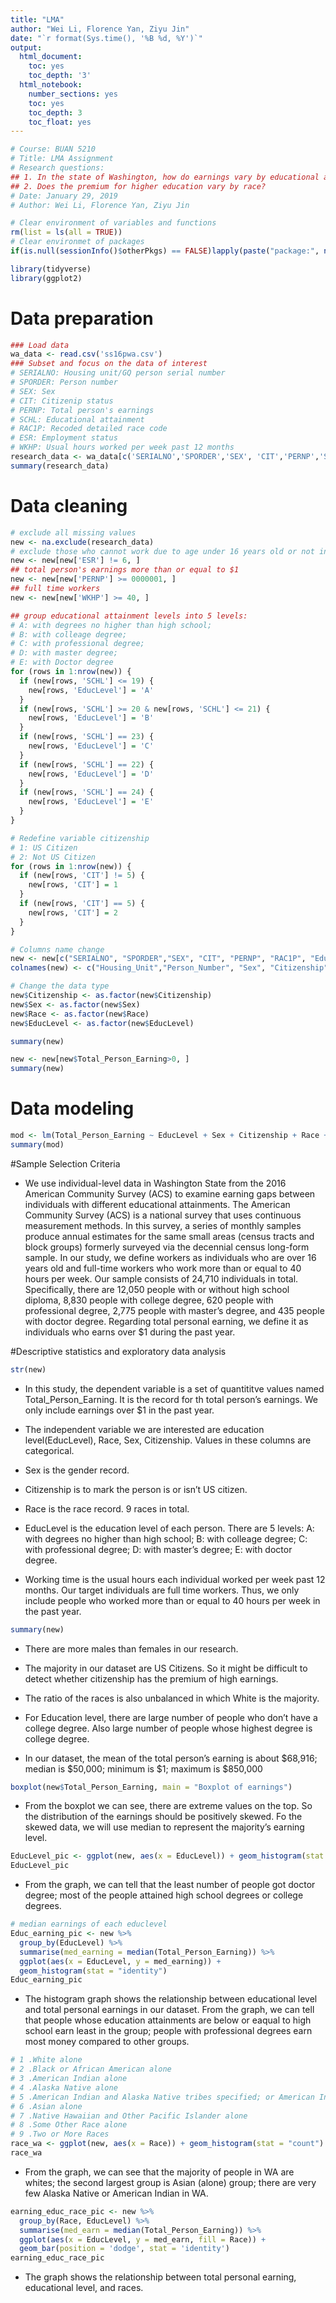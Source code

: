 ```yaml
---
title: "LMA"
author: "Wei Li, Florence Yan, Ziyu Jin"
date: "`r format(Sys.time(), '%B %d, %Y')`"
output:
  html_document:
    toc: yes
    toc_depth: '3'
  html_notebook:
    number_sections: yes
    toc: yes
    toc_depth: 3
    toc_float: yes
---
```


```r
# Course: BUAN 5210
# Title: LMA Assignment
# Research questions: 
## 1. In the state of Washington, how do earnings vary by educational attainment?
## 2. Does the premium for higher education vary by race?
# Date: January 29, 2019
# Author: Wei Li, Florence Yan, Ziyu Jin
```

```r
# Clear environment of variables and functions
rm(list = ls(all = TRUE)) 
# Clear environmet of packages
if(is.null(sessionInfo()$otherPkgs) == FALSE)lapply(paste("package:", names(sessionInfo()$otherPkgs), sep=""), detach, character.only = TRUE, unload = TRUE)
```

```r
library(tidyverse)
library(ggplot2)
```


# Data preparation
```r
### Load data
wa_data <- read.csv('ss16pwa.csv')
### Subset and focus on the data of interest
# SERIALNO: Housing unit/GQ person serial number  
# SPORDER: Person number
# SEX: Sex                                        
# CIT: Citizenip status
# PERNP: Total person's earnings                  
# SCHL: Educational attainment
# RAC1P: Recoded detailed race code               
# ESR: Employment status
# WKHP: Usual hours worked per week past 12 months
research_data <- wa_data[c('SERIALNO','SPORDER','SEX', 'CIT','PERNP','SCHL','RAC1P','ESR', 'MAR')]
summary(research_data)
```

# Data cleaning
```r
# exclude all missing values
new <- na.exclude(research_data) 
# exclude those who cannot work due to age under 16 years old or not in labor force.
new <- new[new['ESR'] != 6, ]
## total person's earnings more than or equal to $1
new <- new[new['PERNP'] >= 0000001, ]
## full time workers
new <- new[new['WKHP'] >= 40, ]

## group educational attainment levels into 5 levels: 
# A: with degrees no higher than high school; 
# B: with colleage degree; 
# C: with professional degree;
# D: with master degree; 
# E: with Doctor degree
for (rows in 1:nrow(new)) {
  if (new[rows, 'SCHL'] <= 19) {
    new[rows, 'EducLevel'] = 'A'
  }
  if (new[rows, 'SCHL'] >= 20 & new[rows, 'SCHL'] <= 21) {
    new[rows, 'EducLevel'] = 'B'
  }
  if (new[rows, 'SCHL'] == 23) {
    new[rows, 'EducLevel'] = 'C'    
  }
  if (new[rows, 'SCHL'] == 22) {
    new[rows, 'EducLevel'] = 'D'
  }
  if (new[rows, 'SCHL'] == 24) {
    new[rows, 'EducLevel'] = 'E'
  }
}
```


```r
# Redefine variable citizenship
# 1: US Citizen
# 2: Not US Citizen
for (rows in 1:nrow(new)) {
  if (new[rows, 'CIT'] != 5) {
    new[rows, 'CIT'] = 1
  }
  if (new[rows, 'CIT'] == 5) {
    new[rows, 'CIT'] = 2
  }
}

# Columns name change
new <- new[c("SERIALNO", "SPORDER","SEX", "CIT", "PERNP", "RAC1P", "EducLevel", "WKHP")]
colnames(new) <- c("Housing_Unit","Person_Number", "Sex", "Citizenship", "Total_Person_Earning", "Race", "EducLevel", "Working_Time")

# Change the data type
new$Citizenship <- as.factor(new$Citizenship)
new$Sex <- as.factor(new$Sex)
new$Race <- as.factor(new$Race)
new$EducLevel <- as.factor(new$EducLevel)

summary(new)
```
```r
new <- new[new$Total_Person_Earning>0, ]
summary(new)
```

# Data modeling
```r
mod <- lm(Total_Person_Earning ~ EducLevel + Sex + Citizenship + Race + Working_Time, data = new)
summary(mod)
```

#Sample Selection Criteria

+ We use individual-level data in Washington State from the 2016 American Community Survey (ACS) to examine earning gaps between individuals with different educational attainments. The American Community Survey (ACS) is a national survey that uses continuous measurement methods. In this survey, a series of monthly samples produce annual estimates for the same small areas (census tracts and block groups) formerly surveyed via the decennial census long-form sample. In our study, we define workers as individuals who are over 16 years old and full-time workers who work more than or equal to 40 hours per week. Our sample consists of 24,710 individuals in total. Specifically, there are 12,050 people with or without high school diploma, 8,830 people with college degree, 620 people with professional degree, 2,775 people with master’s degree, and 435 people with doctor degree. Regarding total personal earning, we define it as individuals who earns over $1 during the past year. 


#Descriptive statistics and exploratory data analysis
```r
str(new)
```

+ In this study, the dependent variable is a set of quantititve values named Total_Person_Earning. It is the record for th total person's earnings. We only include earnings over $1 in the past year.

+ The independent variable we are interested are education level(EducLevel), Race, Sex, Citizenship. Values in these columns are categorical.

+ Sex is the gender record.

+ Citizenship is to mark the person is or isn't US citizen.

+ Race is the race record. 9 races in total.

+ EducLevel is the education level of each person. There are 5 levels:  A: with degrees no higher than high school; B: with colleage degree; C: with professional degree; D: with master's degree; E: with doctor degree.

+ Working time is the usual hours each individual worked per week past 12 months. Our target individuals are full time workers. Thus, we only include people who worked more than or equal to 40 hours per week in the past year.

```r
summary(new)
```

+ There are more males than females in our research.

+ The majority in our dataset are US Citizens. So it might be difficult to detect whether citizenship has the premium of high earnings.

+ The ratio of the races is also unbalanced in which White is the majority.

+ For Education level, there are large number of people who don't have a college degree. Also large number of people whose highest degree is college degree.

+ In our dataset, the mean of the total person's earning is about $68,916; median is $50,000; minimum is $1; maximum is $850,000  

```r
boxplot(new$Total_Person_Earning, main = "Boxplot of earnings") 
```

+ From the boxplot we can see, there are extreme values on the top. So the distribution of the earnings should be positively skewed. Fo the skewed data, we will use median to represent the majority's earning level.

```r
EducLevel_pic <- ggplot(new, aes(x = EducLevel)) + geom_histogram(stat = "count") + labs(title = "Educational Level in WA")
EducLevel_pic
```

+ From the graph, we can tell that the least number of people got doctor degree; most of the people attained high school degrees or college degrees.

```r
# median earnings of each educlevel
Educ_earning_pic <- new %>% 
  group_by(EducLevel) %>% 
  summarise(med_earning = median(Total_Person_Earning)) %>% 
  ggplot(aes(x = EducLevel, y = med_earning)) +
  geom_histogram(stat = "identity")
Educ_earning_pic

```


+ The histogram graph shows the relationship between educational level and total personal earnings in our dataset. From the graph, we can tell that people whose education attainments are below or eaqual to high school earn least in the group; people with professional degrees earn most money compared to other groups.

```r
# 1 .White alone
# 2 .Black or African American alone
# 3 .American Indian alone
# 4 .Alaska Native alone
# 5 .American Indian and Alaska Native tribes specified; or American Indian or Alaska Native, not specified and no other races 
# 6 .Asian alone
# 7 .Native Hawaiian and Other Pacific Islander alone
# 8 .Some Other Race alone
# 9 .Two or More Races
race_wa <- ggplot(new, aes(x = Race)) + geom_histogram(stat = "count") + labs(title = "Race in WA")
race_wa
```


+ From the graph, we can see that the majority of people in WA are whites; the second largest group is Asian (alone) group; there are very few Alaska Native or American Indian in WA.

```r
earning_educ_race_pic <- new %>% 
  group_by(Race, EducLevel) %>% 
  summarise(med_earn = median(Total_Person_Earning)) %>% 
  ggplot(aes(x = EducLevel, y = med_earn, fill = Race)) +
  geom_bar(position = 'dodge', stat = 'identity')
earning_educ_race_pic

```

+ The graph shows the relationship between total personal earning, educational level, and races. 
